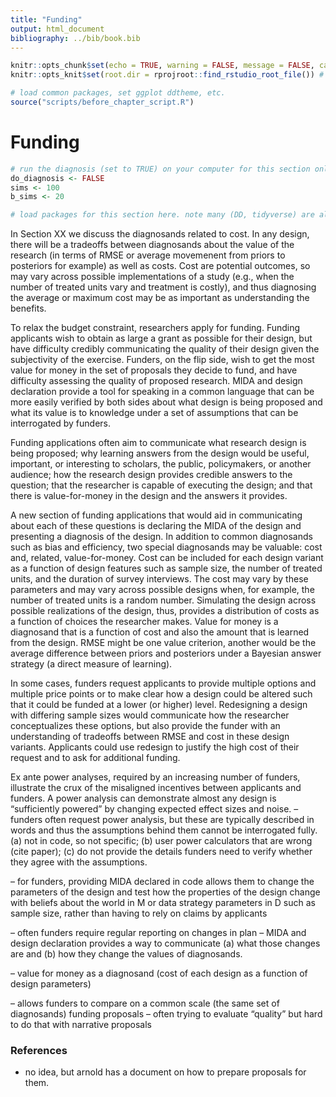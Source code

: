 ```yaml
---
title: "Funding"
output: html_document
bibliography: ../bib/book.bib 
---
```


<!-- note do_bookdown is set in index.rmd, so we know if you're running just this .Rmd or compiling the book-->
```r
knitr::opts_chunk$set(echo = TRUE, warning = FALSE, message = FALSE, cache = FALSE)
knitr::opts_knit$set(root.dir = rprojroot::find_rstudio_root_file()) # files are all relative to RStudio project home
```

```r
# load common packages, set ggplot ddtheme, etc.
source("scripts/before_chapter_script.R")
```

<!-- start post here, do not edit above -->

# Funding

<!-- make sure to rename the section title below -->

```r
# run the diagnosis (set to TRUE) on your computer for this section only before pushing to Github. no diagnosis will ever take place on github.
do_diagnosis <- FALSE
sims <- 100
b_sims <- 20
```

```r
# load packages for this section here. note many (DD, tidyverse) are already available, see scripts/package-list.R
```

<!-- point 1 -->
In Section XX we discuss the diagnosands related to cost. In any design, there will be a tradeoffs between diagnosands about the value of the research (in terms of RMSE or average movemenent from priors to posteriors for example) as well as costs. Cost are potential outcomes, so may vary across possible implementations of a study (e.g., when the number of treated units vary and treatment is costly), and thus diagnosing the average or maximum cost may be as important as understanding the benefits.

<!-- post 2 -->
To relax the budget constraint, researchers apply for funding. Funding applicants wish to obtain as large a grant as possible for their design, but have difficulty credibly communicating the quality of their design given the subjectivity of the exercise. Funders, on the flip side, wish to get the most value for money in the set of proposals they decide to fund, and have difficulty assessing the quality of proposed research. MIDA and design declaration provide a tool for speaking in a common language that can be more easily verified by both sides about what design is being proposed and what its value is to knowledge under a set of assumptions that can be interrogated by funders. 

Funding applications often aim to communicate what research design is being proposed; why learning answers from the design would be useful, important, or interesting to scholars, the public, policymakers, or another audience; how the research design provides credible answers to the question; that the researcher is capable of executing the design; and that there is value-for-money in the design and the answers it provides. 

A new section of funding applications that would aid in communicating about each of these questions is declaring the MIDA of the design and presenting a diagnosis of the design. In addition to common diagnosands such as bias and efficiency, two special diagnosands may be valuable: cost and, related, value-for-money. Cost can be included for each design variant as a function of design features such as sample size, the number of treated units, and the duration of survey interviews. The cost may vary by these parameters and may vary across possible designs when, for example, the number of treated units is a random number. Simulating the design across possible realizations of the design, thus, provides a distribution of costs as a function of choices the researcher makes. Value for money is a diagnosand that is a function of cost and also the amount that is learned from the design. RMSE might be one value criterion, another would be the average difference between priors and posteriors under a Bayesian answer strategy (a direct measure of learning). 

In some cases, funders request applicants to provide multiple options and multiple price points or to make clear how a design could be altered such that it could be funded at a lower (or higher) level. Redesigning a design with differing sample sizes would communicate how the researcher conceptualizes these options, but also provide the funder with an understanding of tradeoffs between RMSE and cost in these design variants. Applicants could use redesign to justify the high cost of their request and to ask for additional funding.

Ex ante power analyses, required by an increasing number of funders, illustrate the crux of the misaligned incentives between applicants and funders. A power analysis can demonstrate almost any design is "sufficiently powered" by changing expected effect sizes and noise.
-- funders often request power analysis, but these are typically described in words and thus the assumptions behind them cannot be interrogated fully. (a) not in code, so not specific; (b) user power calculators that are wrong (cite paper); (c) do not provide the details funders need to verify whether they agree with the assumptions. 

-- for funders, providing MIDA declared in code allows them to change the parameters of the design and test how the properties of the design change with beliefs about the world in M or data strategy parameters in D such as sample size, rather than having to rely on claims by applicants

-- often funders require regular reporting on changes in plan -- MIDA and design declaration provides a way to communicate (a) what those changes are and (b) how they change the values of diagnosands. 

-- value for money as a diagnosand (cost of each design as a function of design parameters)

-- allows funders to compare on a common scale (the same set of diagnosands) funding proposals -- often trying to evaluate "quality" but hard to do that with narrative proposals

### References

- no idea, but arnold has a document on how to prepare proposals for them.


